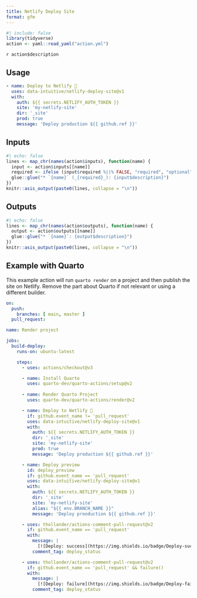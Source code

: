 ```yaml
---
title: Netlify Deploy Site
format: gfm
---
```


```r
#| include: false
library(tidyverse)
action <- yaml::read_yaml("action.yml")
```

`r action$description`

## Usage

```yaml
- name: Deploy to Netlify 🚀
  uses: data-intuitive/netlify-deploy-site@v1
  with:
    auth: ${{ secrets.NETLIFY_AUTH_TOKEN }}
    site: 'my-netlify-site'
    dir: '_site'
    prod: true
    message: 'Deploy production ${{ github.ref }}'
```

## Inputs

```r
#| echo: false
lines <- map_chr(names(action$inputs), function(name) {
  input <- action$inputs[[name]]
  required <- ifelse (input$required %||% FALSE, "required", "optional")
  glue::glue("* `{name}` (_{required}_): {input$description}")
})
knitr::asis_output(paste0(lines, collapse = "\n"))
```

## Outputs

```r
#| echo: false
lines <- map_chr(names(action$outputs), function(name) {
  output <- action$outputs[[name]]
  glue::glue("* `{name}`: {output$description}")
})
knitr::asis_output(paste0(lines, collapse = "\n"))
```

## Example with Quarto

This example action will run `quarto render` on a project and then publish the site on Netlify. Remove the part about Quarto if not relevant or using a different builder.

```yaml
on:
  push:
    branches: [ main, master ]
  pull_request:

name: Render project

jobs:
  build-deploy:
    runs-on: ubuntu-latest

    steps:
      - uses: actions/checkout@v3

      - name: Install Quarto
        uses: quarto-dev/quarto-actions/setup@v2
      
      - name: Render Quarto Project
        uses: quarto-dev/quarto-actions/render@v2

      - name: Deploy to Netlify 🚀
        if: github.event_name != 'pull_request'
        uses: data-intuitive/netlify-deploy-site@v1
        with:
          auth: ${{ secrets.NETLIFY_AUTH_TOKEN }}
          dir: '_site'
          site: 'my-netlify-site'
          prod: true
          message: 'Deploy production ${{ github.ref }}'

      - name: Deploy preview
        id: deploy_preview
        if: github.event_name == 'pull_request'
        uses: data-intuitive/netlify-deploy-site@v1
        with:
          auth: ${{ secrets.NETLIFY_AUTH_TOKEN }}
          dir: '_site'
          site: 'my-netlify-site'
          alias: "${{ env.BRANCH_NAME }}"
          message: 'Deploy prooduction ${{ github.ref }}'

      - uses: thollander/actions-comment-pull-request@v2
        if: github.event_name == 'pull_request'
        with:
          message: |
            [![Deploy: success](https://img.shields.io/badge/Deploy-success-success)](${{ steps.deploy_preview.outputs.deploy-url }})
          comment_tag: deploy_status

      - uses: thollander/actions-comment-pull-request@v2
        if: github.event_name == 'pull_request' && failure()
        with:
          message: |
            [![Deploy: failure](https://img.shields.io/badge/Deploy-failure-critical)]${{ steps.deploy_preview.outputs.logs }})
          comment_tag: deploy_status
```